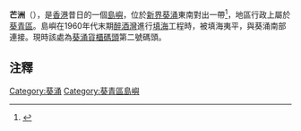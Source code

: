 '''芒洲'''（{{lang-en|Mong Chau}}），是[[香港|香港]]昔日的一個[[島嶼|島嶼]]，位於[[新界|新界]][[葵涌|葵涌]]東南對出一帶<ref>{{web reference|URL=http://hkclweb.hkpl.gov.hk/hkclr2/igateway?lang=cht&svc=bsch&col=4096&stype=fts&param=title&schtxt=Colony+of+Hong+Kong+1922&frm=1&to=10&max=100&hitperpage=10&ss=FullDetail&sort=title|title=Colony of Hong Kong 1922 (Sheet 5)|work=香港公共圖書館 - 多媒體資訊系統|year=2010年|date=1月16日}}{{Dead link|date=2018年9月 |bot=InternetArchiveBot |fix-attempted=yes }}</ref>，地區行政上屬於[[葵青區|葵青區]]。島嶼在1960年代末期[[醉酒灣|醉酒灣]]進行[[填海|填海]]工程時，被填海夷平，與葵涌南部連接。現時該處為[[葵涌貨櫃碼頭|葵涌貨櫃碼頭]]第二號碼頭。 

{{香港已消失島嶼}}
==注釋==
<references />
{{HK-geo-stub}}

[[Category:葵涌|Category:葵涌]]
[[Category:葵青區島嶼|Category:葵青區島嶼]]
